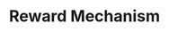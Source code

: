 ---
id: reward-mechanism
title: Reward Mechanism
sidebar_label: Reward Mechanism
slug: /reward-mechanism
---